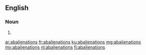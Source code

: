 ==English==

===Noun===
{{head|en|plural}}

# {{plural of|abalienation|lang=en}}

[[ar:abalienations]]
[[fr:abalienations]]
[[ku:abalienations]]
[[mg:abalienations]]
[[my:abalienations]]
[[nl:abalienations]]
[[fi:abalienations]]
